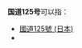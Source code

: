 '''国道125号'''可以指：
* [[國道125號_(日本)|國道125號 (日本)]]
* {{link-fr|国道125号 (法国)|Route nationale 125}}

{{disambiguation}}